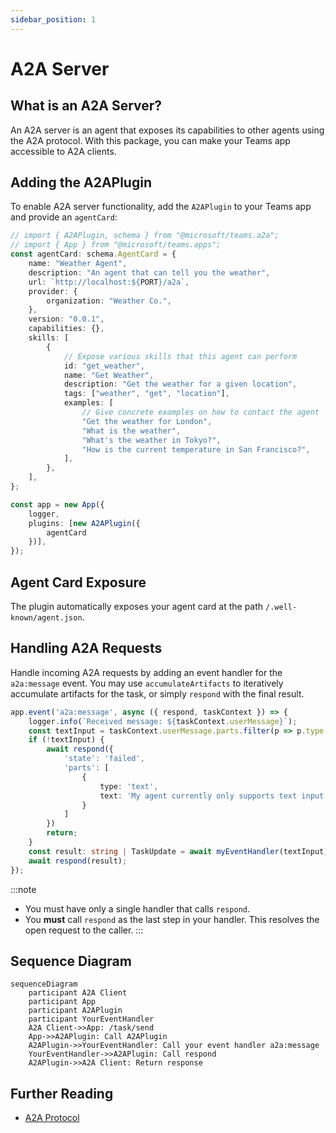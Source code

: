 ```yaml
---
sidebar_position: 1
---
```


# A2A Server

## What is an A2A Server?
An A2A server is an agent that exposes its capabilities to other agents using the A2A protocol. With this package, you can make your Teams app accessible to A2A clients.

## Adding the A2APlugin

To enable A2A server functionality, add the `A2APlugin` to your Teams app and provide an `agentCard`:

```ts
// import { A2APlugin, schema } from "@microsoft/teams.a2a";
// import { App } from "@microsoft/teams.apps";
const agentCard: schema.AgentCard = {
    name: "Weather Agent",
    description: "An agent that can tell you the weather",
    url: `http://localhost:${PORT}/a2a`,
    provider: {
        organization: "Weather Co.",
    },
    version: "0.0.1",
    capabilities: {},
    skills: [
        {
            // Expose various skills that this agent can perform
            id: "get_weather",
            name: "Get Weather",
            description: "Get the weather for a given location",
            tags: ["weather", "get", "location"],
            examples: [
                // Give concrete examples on how to contact the agent
                "Get the weather for London",
                "What is the weather",
                "What's the weather in Tokyo?",
                "How is the current temperature in San Francisco?",
            ],
        },
    ],
};

const app = new App({
    logger,
    plugins: [new A2APlugin({
        agentCard
    })],
});
```

## Agent Card Exposure

The plugin automatically exposes your agent card at the path `/.well-known/agent.json`.

## Handling A2A Requests

Handle incoming A2A requests by adding an event handler for the `a2a:message` event. You may use `accumulateArtifacts` to iteratively accumulate artifacts for the task, or simply `respond` with the final result.

```ts
app.event('a2a:message', async ({ respond, taskContext }) => {
    logger.info(`Received message: ${taskContext.userMessage}`);
    const textInput = taskContext.userMessage.parts.filter(p => p.type === 'text').at(0)?.text;
    if (!textInput) {
        await respond({
            'state': 'failed',
            'parts': [
                {
                    type: 'text',
                    text: 'My agent currently only supports text input'
                }
            ]
        })
        return;
    }
    const result: string | TaskUpdate = await myEventHandler(textInput);
    await respond(result);
});
```

:::note
-   You must have only a single handler that calls `respond`.
-   You **must** call `respond` as the last step in your handler. This resolves the open request to the caller.
:::

## Sequence Diagram

```mermaid
sequenceDiagram
    participant A2A Client
    participant App
    participant A2APlugin
    participant YourEventHandler
    A2A Client->>App: /task/send
    App->>A2APlugin: Call A2APlugin
    A2APlugin->>YourEventHandler: Call your event handler a2a:message
    YourEventHandler->>A2APlugin: Call respond
    A2APlugin->>A2A Client: Return response
```

## Further Reading

-   [A2A Protocol](https://google.github.io/A2A)